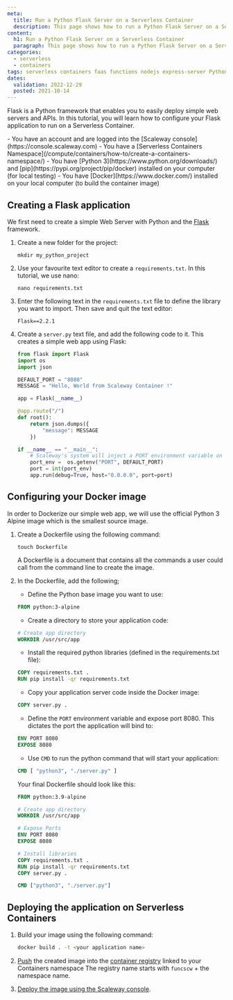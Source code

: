 ```yaml
---
meta:
  title: Run a Python Flask Server on a Serverless Container 
  description: This page shows how to run a Python Flask Server on a Serverless Container 
content:
  h1: Run a Python Flask Server on a Serverless Container 
  paragraph: This page shows how to run a Python Flask Server on a Serverless Container 
categories:
  - serverless
  - containers
tags: serverless containers faas functions nodejs express-server Python Flask
dates:
  validation: 2022-12-29
  posted: 2021-10-14
---
```


Flask is a Python framework that enables you to easily deploy simple web servers and APIs. In this tutorial, you will learn how to configure your Flask application to run on a Serverless Container.

<Message type="requirement">
  - You have an account and are logged into the [Scaleway console](https://console.scaleway.com)
  - You have a [Serverless Containers Namespace](/compute/containers/how-to/create-a-containers-namespace/)
  - You have [Python 3](https://www.python.org/downloads/) and [pip](https://pypi.org/project/pip/docker) installed on your computer (for local testing)
  - You have [Docker](https://www.docker.com/) installed on your local computer (to build the container image)
</Message>

## Creating a Flask application

We first need to create a simple Web Server with Python and the [Flask](https://flask.palletsprojects.com/) framework.

1. Create a new folder for the project:
    ```
    mkdir my_python_project
    ```
2. Use your favourite text editor to create a `requirements.txt`. In this tutorial, we use nano:
    ```
    nano requirements.txt
    ```
3. Enter the following text in the `requirements.txt` file to define the library you want to import. Then save and quit the text editor:
    ```
    Flask==2.2.1
    ```
4. Create a `server.py` text file, and add the following code to it. This creates a simple web app using Flask:
    ```python
    from flask import Flask
    import os
    import json

    DEFAULT_PORT = "8080"
    MESSAGE = "Hello, World from Scaleway Container !"

    app = Flask(__name__)

    @app.route("/")
    def root():
        return json.dumps({
            "message": MESSAGE
        })

    if __name__ == "__main__":
        # Scaleway's system will inject a PORT environment variable on which your application should start the server.
        port_env =  os.getenv("PORT", DEFAULT_PORT)
        port = int(port_env)
        app.run(debug=True, host="0.0.0.0", port=port)
    ```

## Configuring your Docker image

In order to Dockerize our simple web app, we will use the official Python 3 Alpine image which is the smallest source image.

1. Create a Dockerfile using the following command:
    ```
    touch Dockerfile
    ```

    <Message type="tip">
    
    A Dockerfile is a document that contains all the commands a user could call from the command line to create the image.
    
    </Message>
2. In the Dockerfile, add the following;
    - Define the Python base image you want to use:
    ```dockerfile
    FROM python:3-alpine
    ```

    - Create a directory to store your application code:
    ```dockerfile
    # Create app directory
    WORKDIR /usr/src/app
    ```

    - Install the required python libraries (defined in the requirements.txt file):
    ```dockerfile
    COPY requirements.txt .
    RUN pip install -qr requirements.txt
    ```

    - Copy your application server code inside the Docker image:
    ```dockerfile
    COPY server.py .
    ```

    - Define the `PORT` environment variable and expose port 8080. This dictates the port the application will bind to:
    ```dockerfile
    ENV PORT 8080
    EXPOSE 8080
    ```

    - Use `CMD` to run the python command that will start your application:
    ```dockerfile
    CMD [ "python3", "./server.py" ]
    ```

    Your final Dockerfile should look like this:
    ```dockerfile
    FROM python:3.9-alpine

    # Create app directory
    WORKDIR /usr/src/app

    # Expose Ports
    ENV PORT 8080
    EXPOSE 8080

    # Install libraries
    COPY requirements.txt .
    RUN pip install -qr requirements.txt
    COPY server.py .

    CMD ["python3", "./server.py"]
    ```

## Deploying the application on Serverless Containers

1. Build your image using the following command: 
    ```sh
    docker build . -t <your application name>
    ```
2. [Push](/compute/container-registry/how-to/push-images/) the created image into the [container registry](https://www.scaleway.com/en/docs/compute/container-registry/quickstart/) linked to your Containers namespace
    <Message type="tip">
    The registry name starts with `funcscw` + the namespace name.

    </Message>
3. [Deploy the image using the Scaleway console](/compute/containers/how-to/deploy-a-container/).
